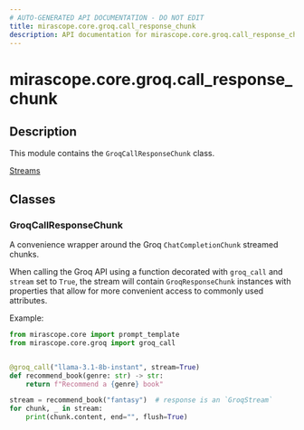 ```yaml
---
# AUTO-GENERATED API DOCUMENTATION - DO NOT EDIT
title: mirascope.core.groq.call_response_chunk
description: API documentation for mirascope.core.groq.call_response_chunk
---
```


# mirascope.core.groq.call_response_chunk

<ApiType type="Module" />

## Description

This module contains the `GroqCallResponseChunk` class.

<Info title="Usage">

[Streams](/docs/mirascope/learn/streams#handling-streamed-responses)

</Info>

## Classes

### GroqCallResponseChunk

A convenience wrapper around the Groq `ChatCompletionChunk` streamed chunks.

When calling the Groq API using a function decorated with `groq_call` and
`stream` set to `True`, the stream will contain `GroqResponseChunk` instances with
properties that allow for more convenient access to commonly used attributes.

Example:

```python
from mirascope.core import prompt_template
from mirascope.core.groq import groq_call


@groq_call("llama-3.1-8b-instant", stream=True)
def recommend_book(genre: str) -> str:
    return f"Recommend a {genre} book"

stream = recommend_book("fantasy")  # response is an `GroqStream`
for chunk, _ in stream:
    print(chunk.content, end="", flush=True)
```


